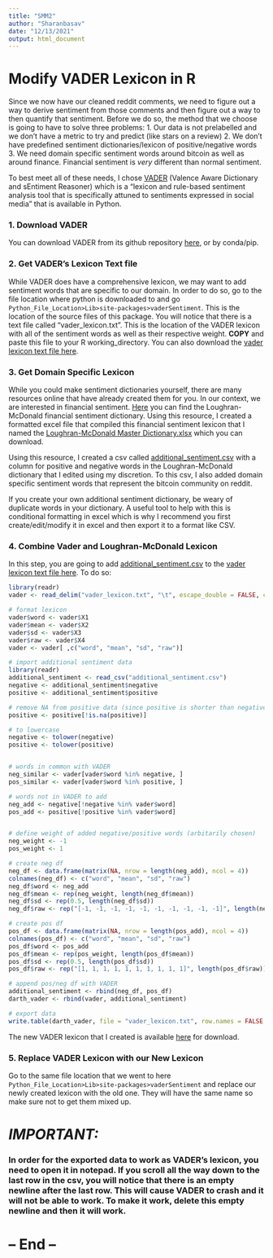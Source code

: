 ```yaml
---
title: "SMM2"
author: "Sharanbasav"
date: "12/13/2021"
output: html_document
---
```




# Modify VADER Lexicon in R
Since we now have our cleaned reddit comments, we need to figure out a way to derive sentiment from those comments and then figure out a way to then quantify that sentiment. Before we do so, the method that we choose is going to have to solve three problems: 
1. Our data is not prelabelled and we don't have a metric to try and predict (like stars on a review)
2. We don't have predefined sentiment dictionaries/lexicon of positive/negative words
3. We need domain specific sentiment words around bitcoin as well as around finance. Financial sentiment is *very* different than normal sentiment. 

To best meet all of these needs, I chose [VADER](https://github.com/cjhutto/vaderSentiment) (Valence Aware Dictionary and sEntiment Reasoner) which is a "lexicon and rule-based sentiment analysis tool that is specifically attuned to sentiments expressed in social media" that is available in Python.

### 1. Download VADER
You can download VADER from its github repository [here](https://github.com/cjhutto/vaderSentiment), or by conda/pip.

### 2. Get VADER's Lexicon Text file
While VADER does have a comprehensive lexicon, we may want to add sentiment words that are specific to our domain. In order to do so, go to the file location where python is downloaded to and go `Python_File_Location>Lib>site-packages>vaderSentiment`. This is the location of the source files of this package. You will notice that there is a text file called "vader_lexicon.txt". This is the location of the VADER lexicon with all of the sentiment words as well as their respective weight. **COPY** and paste this file to your R working_directory. You can also download the [vader lexicon text file here](https://github.com/pcann9/Predict_Bitcoin_Using_Reddit_Sentiment/blob/master/resources/vader_lexicon(real).txt). 

### 3. Get Domain Specific Lexicon
While you could make sentiment dictionaries yourself, there are many resources online that have already created them for you. In our context, we are interested in financial sentiment. [Here](https://sraf.nd.edu/textual-analysis/resources/#Master%20Dictionary) you can find the Loughran-McDonald financial sentiment dictionary. Using this resource, I created a formatted excel file that compiled this financial sentiment lexicon that I named the [Loughran-McDonald Master Dictionary.xlsx](https://github.com/pcann9/Predict_Bitcoin_Using_Reddit_Sentiment/blob/master/resources/Loughran-McDonald%20Master%20Dictionary.xlsx) which you can download.

Using this resource, I created a csv called [additional_sentiment.csv](https://github.com/pcann9/Predict_Bitcoin_Using_Reddit_Sentiment/blob/master/resources/additional_sentiment.csv) with a column for positive and negative words in the Loughran-McDonald dictionary that I edited using my discretion. To this csv, I also added domain specific sentiment words that represent the bitcoin community on reddit.

If you create your own additional sentiment dictionary, be weary of duplicate words in your dictionary. A useful tool to help with this is conditional formatting in excel which is why I recommend you first create/edit/modify it in excel and then export it to a format like CSV.

### 4. Combine Vader and Loughran-McDonald Lexicon
In this step, you are going to add [additional_sentiment.csv](https://github.com/pcann9/Predict_Bitcoin_Using_Reddit_Sentiment/blob/master/resources/additional_sentiment.csv) to the [vader lexicon text file here](https://github.com/pcann9/Predict_Bitcoin_Using_Reddit_Sentiment/blob/master/resources/vader_lexicon(real).txt). To do so:

```r
library(readr)
vader <- read_delim("vader_lexicon.txt", "\t", escape_double = FALSE, col_names = FALSE, trim_ws = TRUE)

# format lexicon
vader$word <- vader$X1
vader$mean <- vader$X2
vader$sd <- vader$X3
vader$raw <- vader$X4
vader <- vader[ ,c("word", "mean", "sd", "raw")]

# import additional sentiment data
library(readr)
additional_sentiment <- read_csv("additional_sentiment.csv")
negative <- additional_sentiment$negative
positive <- additional_sentiment$positive

# remove NA from positive data (since positive is shorter than negative)
positive <- positive[!is.na(positive)]

# to lowercase
negative <- tolower(negative)
positive <- tolower(positive)


# words in common with VADER
neg_similar <- vader[vader$word %in% negative, ]
pos_similar <- vader[vader$word %in% positive, ]

# words not in VADER to add
neg_add <- negative[!negative %in% vader$word]
pos_add <- positive[!positive %in% vader$word]


# define weight of added negative/positive words (arbitarily chosen)
neg_weight <- -1
pos_weight <- 1

# create neg df
neg_df <- data.frame(matrix(NA, nrow = length(neg_add), ncol = 4))
colnames(neg_df) <- c("word", "mean", "sd", "raw")
neg_df$word <- neg_add
neg_df$mean <- rep(neg_weight, length(neg_df$mean))
neg_df$sd <- rep(0.5, length(neg_df$sd))
neg_df$raw <- rep("[-1, -1, -1, -1, -1, -1, -1, -1, -1, -1]", length(neg_df$raw))

# create pos df
pos_df <- data.frame(matrix(NA, nrow = length(pos_add), ncol = 4))
colnames(pos_df) <- c("word", "mean", "sd", "raw")
pos_df$word <- pos_add
pos_df$mean <- rep(pos_weight, length(pos_df$mean))
pos_df$sd <- rep(0.5, length(pos_df$sd))
pos_df$raw <- rep("[1, 1, 1, 1, 1, 1, 1, 1, 1, 1]", length(pos_df$raw))

# append pos/neg df with VADER
additional_sentiment <- rbind(neg_df, pos_df)
darth_vader <- rbind(vader, additional_sentiment)

# export data
write.table(darth_vader, file = "vader_lexicon.txt", row.names = FALSE, col.names = FALSE, quote = FALSE, sep = "\t", fileEncoding = "UTF-8")
```


The new VADER lexicon that I created is available [here](https://github.com/pcann9/Predict_Bitcoin_Using_Reddit_Sentiment/blob/master/resources/vader_lexicon_fake.txt) for download.

### 5. Replace VADER Lexicon with our New Lexicon
Go to the same file location that we went to here `Python_File_Location>Lib>site-packages>vaderSentiment` and replace our newly created lexicon with the old one. They will have the same name so make sure not to get them mixed up. 

# *IMPORTANT:*
### In order for the exported data to work as VADER's lexicon, you need to open it in notepad. If you scroll all the way down to the last row in the csv, you will notice that there is an empty newline after the last row. This will cause VADER to crash and it will not be able to work. To make it work, delete this empty newline and then it will work. 

# -- End --



